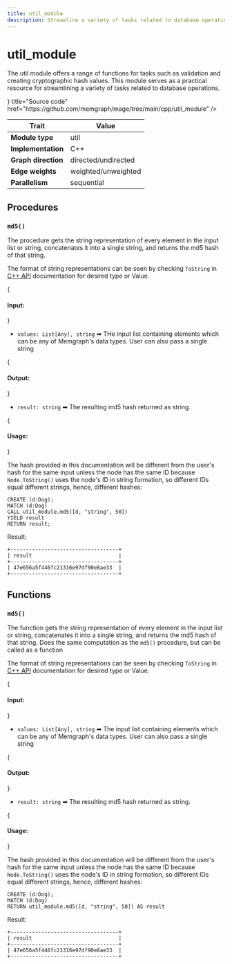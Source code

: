 ```yaml
---
title: util_module
description: Streamline a variety of tasks related to database operations using procedures from the util_module.
---
```



# util_module

The util module offers a range of functions for tasks such as validation and
creating cryptographic hash values. This module serves as a practical resource
for streamlining a variety of tasks related to database operations.

<Cards>
  <Card
    icon={<GitHub />}
    title="Source code"
    href="https://github.com/memgraph/mage/tree/main/cpp/util_module"
  />
</Cards>

| Trait               | Value               |
| ------------------- | ------------------- |
| **Module type**     | util                |
| **Implementation**  | C++                 |
| **Graph direction** | directed/undirected |
| **Edge weights**    | weighted/unweighted |
| **Parallelism**     | sequential          |

## Procedures

### `md5()`

The procedure gets the string representation of every element in the input list or string,
concatenates it into a single string, and returns the md5 hash of that string.

The format of string representations can be seen by checking `ToString` in [C++
API](/custom-query-modules/cpp/cpp-api) documentation for desired type or Value.

{<h4> Input: </h4>}

- `values: List[Any], string` ➡ THe input list containing elements which can be any of
  Memgraph's data types. User can also pass a single string

{<h4> Output: </h4>}

- `result: string` ➡ The resulting md5 hash returned as string.

{<h4> Usage: </h4>}

The hash provided in this documentation will be different from the user's hash
for the same input unless the node has the same ID because `Node.ToString()`
uses the node's ID in string formation, so different IDs equal different
strings, hence, different hashes:

```cypher
CREATE (d:Dog);
MATCH (d:Dog)
CALL util_module.md5([d, "string", 50])
YIELD result
RETURN result;
```

Result:

```plaintext
+-----------------------------------+
| result                            |
+-----------------------------------+
| 47e656a5f446fc21316e97df90e8ae33  |
+-----------------------------------+
```

## Functions

### `md5()`

The function gets the string representation of every element in the input list or string,
concatenates it into a single string, and returns the md5 hash of that string. Does the same
computation as the `md5()` procedure, but can be called as a function

The format of string representations can be seen by checking `ToString` in [C++
API](/custom-query-modules/cpp/cpp-api) documentation for desired type or Value.

{<h4> Input: </h4>}

- `values: List[Any], string` ➡ The input list containing elements which can be any of
  Memgraph's data types. User can also pass a single string

{<h4> Output: </h4>}

- `result: string` ➡ The resulting md5 hash returned as string.

{<h4> Usage: </h4>}

The hash provided in this documentation will be different from the user's hash
for the same input unless the node has the same ID because `Node.ToString()`
uses the node's ID in string formation, so different IDs equal different
strings, hence, different hashes:

```cypher
CREATE (d:Dog);
MATCH (d:Dog)
RETURN util_module.md5([d, "string", 50]) AS result
```

Result:

```plaintext
+-----------------------------------+
| result                            |
+-----------------------------------+
| 47e656a5f446fc21316e97df90e8ae33  |
+-----------------------------------+
```